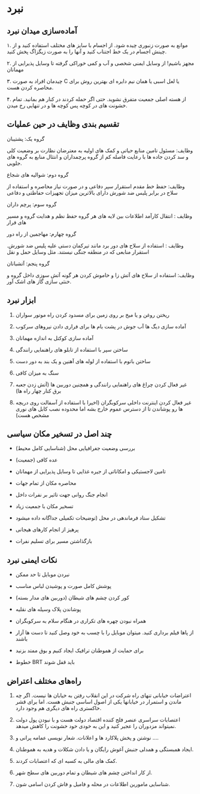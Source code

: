 # نبرد

## آماده‌سازی میدان نبرد

۱. موانع به صورت زنبوری چیده شود. از اجسام با سایز های مختلف استفاده کنید و از چینش اجسام در یک خط اجتناب کنید و آنها را به صورت زیگزاگ پخش کنید.

۲. مجهز باشیم! از وسایل ایمنی شخصی و آب و کمی خوراکی گرفته تا وسایل پذیرایی از مهمانان

۳. چیدمان افراد به صورت C یا لعل اسبی یا همان نیم دایره ای بهترین روش برای محاصره کردن هست.

۴. از هسته اصلی جمعیت متفرق نشوید. حتی اگر حمله کردند در کنار هم بمانید. تمام خشونت های در کوچه پس کوچه ها و در تنهایی رخ میدن.

## تقسیم بندی وظایف در حین عملیات

گروه یک: پشتیبان

وظایف: مسئول تامین منابع حیاتی و کمک های اولیه به معترضان نظارت بر وضعیت کلی و سد کردن جاده ها با رعایت فاصله کم از گروه پرچمداران و انتثال منابع به گروه های جلویی.

گروه دوم: شوالیه های شجاع

وظایف: حفظ خط مقدم استقرار سپر دفاعی و در صورت نیاز محاصره و استفاده از سلاح در برابر پلیس ضد شورش دارای بالاترین میزان تجهیزات حفاظتی و دفاعی

گروه سوم: پرچم داران

وظایف : انتقال کارآمد اطلاعات بین لایه های هر گروه حفظ نظم و هدایت گروه و مسیر های فرار

گروه چهارم: مهاجمین از راه دور

وظایف : استفاده از سلاح های دور برد مانند تیرکمان دستی علیه پلیس ضد شورش. استقرار منابعی که در منطقه جنگی نیستند. مثل وسایل حمل و نقل

گروه پنجم: آتشبانان

وظایف: استفاده از سلاح های آتش زا و خاموش کردن هر گونه آتش سوزی داخل گروه و خنثی سازی گاز های اشک آور.

## ابزار نبرد

1. ریختن روغن و یا میخ بر روی زمین برای مسدود کردن راه موتور سواران

2. آماده سازی دیگ ها آب جوش در پشت بام ها برای فراری دادن نیروهای سرکوب

3. آماده سازی کوکتل به اندازه مهمانان

4. ساختن سپر با استفاده از تابلو های راهنمایی رانندگی

5. ساختن باتوم با استفاده از لوله های آهنین و یک بند به دور دست

6. سنگ به میزان کافی

7. غیر فعال کردن چراغ های راهنمایی رانندگی و همچنین دوربین ها (آتش زدن جعبه برق کنار چهار راه ها)

8. غیر فعال کردن اینترنت داخلی سرکوبگران (اخیرا با استفاده از آسفالت روی دریچه ها رو پوشاندن تا از دسترس عموم خارج بشه اما محدوده نصب کابل های نوری مشخص هست)

## چند اصل در تسخیر مکان سیاسی

- بررسی وضعیت جغرافیایی محل (شناسایی کامل محیط)

- عده کافی (جمعیت)
- تامین لاجستیکی و امکاناتی از جیره غذایی تا وسایل پذیرایی از مهمانان
- محاصره مکان از تمام جهات
- انجام جنگ روانی جهت تاثیر بر نفرات داخل
- تسخیر مکان با جمعیت زیاد
- تشکیل ستاد فرماندهی در محل (توضیحات تکمیلی جداگانه داده میشود
- پرهیز از انجام کارهای هیجانی
- بازگذاشتن مسیر برای تسلیم نفرات

## نکات ایمنی نبرد

- نبردن موبایل تا حد ممکن

- پوشش کامل صورت و پوشیدن لباس مناسب

- کور کردن چشم های شیطان (دوربین های مدار بسته)

- پوشاندن پلاک وسیله های نقلیه

- همراه نبودن چهره های تکراری در هنگام سلام به سرکوبگران

- از پا‌ها فیلم برداری کنید. میتوان موبایل را با چسب به خود وصل کنید تا دست ها آزار باشند

- برای حمایت از هموطنان ترافیک ایجاد کنیم و بوق ممتد بزنید

- خطوط BRT باید قفل شوند

## راه‌های مختلف اعتراض

1. اعتراضات خیابانی تنهای راه شرکت در این انقلاب رفتن به خیابان ها نیست. اگر چه ماندن و استمرار در خیابانها یکی از اصول اساسی جنبش هست. اما برای قشر خاکستری راه های دیگری هم وجود دارد.

2. اعتصابات سراسری عنصر فلج کننده اقتصاد دولت هست و با نبودن پول دولت نمیتواند مزدوران را عجیر کنید و این به خودی خود خشونت را کاهش میدهد.

3. نوشتن و پخش پلاکارد ها و اعلانات. شعار نویسی عمامه پرانی و ....

4. ایجاد همبستگی و همدلی جنبش آغوش رایگان و یا دادن شکلات و هدیه به هموطنان.

5. کمک های مالی به کسبه ای که اعتصابات کردند.

6. از کار انداختن چشم های شیطان و تمام دوربین های سطح شهر.

7. شناسایی مامورین اطلاعات در محله و فامیل و فاش کردن اسامی شون.
